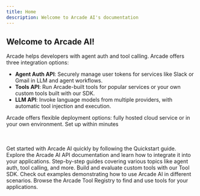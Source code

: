 ```yaml
---
title: Home
description: Welcome to Arcade AI's documentation
---
```


<Hero />

## Welcome to Arcade AI!

Arcade helps developers with agent auth and tool calling. Arcade offers three integration options:

- **Agent Auth API**: Securely manage user tokens for services like Slack or Gmail in LLM and agent workflows.
- **Tools API**: Run Arcade-built tools for popular services or your own custom tools built with our SDK.
- **LLM API**: Invoke language models from multiple providers, with automatic tool injection and execution.

Arcade offers flexible deployment options: fully hosted cloud service or in your own environment. Set up within minutes

<br />
<br />

<Cards columns={2}>
    <Card
        icon="rocket"
        title="Quickstart"
        href="/docs/guides"
    >
        Get started with Arcade AI quickly by following the Quickstart guide.
    </Card>
    <Card
        icon="code"
        title="API Documentation"
        href="https://reference.arcade-ai.com"
    >
        Explore the Arcade AI API documentation and learn how to integrate it into your applications.
    </Card>
    <Card
        icon="list"
        title="Guides"
        href="/docs/guides"
    >
        Step-by-step guides covering various topics like agent auth, tool calling, and more.
    </Card>
    <Card
        icon="terminal"
        title="SDK"
        href="/docs/guides/toolsdk/sdk"
    >
        Build and evaluate custom tools with our Tool SDK.
    </Card>
    <Card
        icon="git"
        title="Examples"
        href="https://github.com/ArcadeAI/arcade-ai/tree/main/examples"
    >
        Check out examples demonstrating how to use Arcade AI in different scenarios.
    </Card>
    <Card
        icon="tool"
        title="Tool Registry"
        href="/docs/toolhub"
    >
        Browse the Arcade Tool Registry to find and use tools for your applications.
    </Card>
</Cards>
